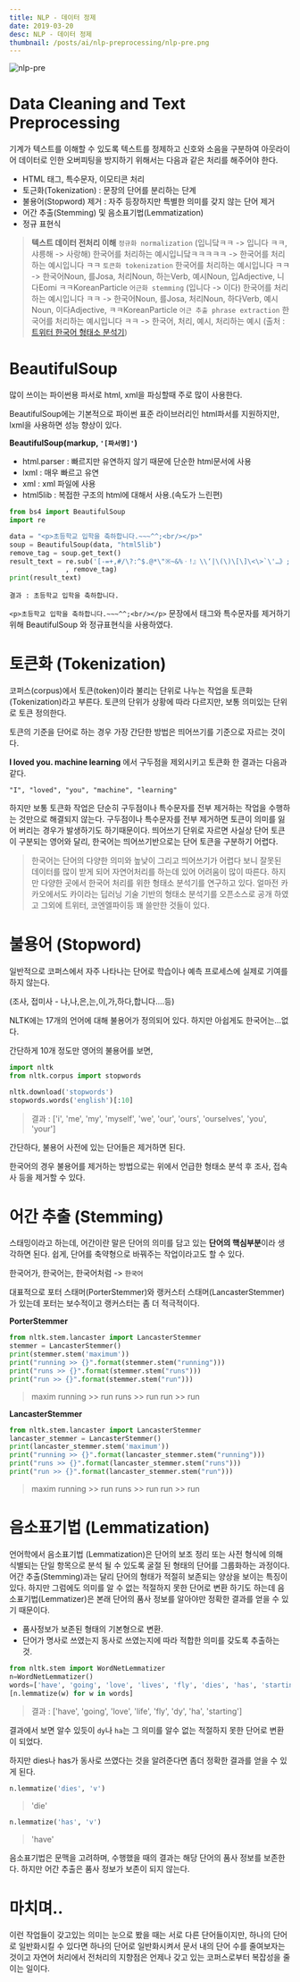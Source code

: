 ```yaml
---
title: NLP - 데이터 정제
date: 2019-03-20
desc: NLP - 데이터 정제
thumbnail: /posts/ai/nlp-preprocessing/nlp-pre.png
---
```


![nlp-pre](/posts/ai/nlp-preprocessing/nlp-pre.png)

# Data Cleaning and Text Preprocessing

기계가 텍스트를 이해할 수 있도록 텍스트를 정제하고 신호와 소음을 구분하여 아웃라이어 데이터로 인한 오버피팅을 방지하기 위해서는 다음과 같은 처리를 해주어야 한다.

- HTML 태그, 특수문자, 이모티콘 처리
- 토근화(Tokenization) : 문장의 단어를 분리하는 단계
- 불용어(Stopword) 제거 : 자주 등장하지만 특별한 의미를 갖지 않는 단어 제거
- 어간 추출(Stemming) 및 음소표기법(Lemmatization)
- 정규 표현식

>**텍스트 데이터 전처리 이해**
>`정규화 normalization` (입니닼ㅋㅋ -> 입니다 ㅋㅋ, 샤릉해 -> 사랑해)
> 한국어를 처리하는 예시입니닼ㅋㅋㅋㅋㅋ -> 한국어를 처리하는 예시입니다 ㅋㅋ
>`토큰화 tokenization`
>한국어를 처리하는 예시입니다 ㅋㅋ -> 한국어Noun, 를Josa, 처리Noun, 하는Verb, 예시Noun, 입Adjective, 니다Eomi ㅋㅋKoreanParticle
>`어근화 stemming` (입니다 -> 이다)
>한국어를 처리하는 예시입니다 ㅋㅋ -> 한국어Noun, 를Josa, 처리Noun, 하다Verb, 예시Noun, 이다Adjective, ㅋㅋKoreanParticle
>`어근 추출 phrase extraction`
>한국어를 처리하는 예시입니다 ㅋㅋ -> 한국어, 처리, 예시, 처리하는 예시
>(출처 : [트위터 한국어 형태소 분석기](https://github.com/twitter/twitter-korean-text))

# BeautifulSoup

많이 쓰이는 파이썬용 파서로 html, xml을 파싱할때 주로 많이 사용한다.

BeautifulSoup에는 기본적으로 파이썬 표준 라이브러리인 html파서를 지원하지만, lxml을 사용하면 성능 향상이 있다.

**BeautifulSoup(markup, `'[파서명]'`)**

- html.parser : 빠르지만 유연하지 않기 때문에 단순한 html문서에 사용
- lxml : 매우 빠르고 유연
- xml : xml 파일에 사용
- html5lib : 복접한 구조의 html에 대해서 사용.(속도가 느린편)

~~~python
from bs4 import BeautifulSoup
import re

data = "<p>초등학교 입학을 축하합니다.~~~^^;<br/></p>"
soup = BeautifulSoup(data, "html5lib")
remove_tag = soup.get_text()
result_text = re.sub('[-=+,#/\?:^$.@*\"※~&%ㆍ!』\\‘|\(\)\[\]\<\>`\'…》;]', ''
              , remove_tag)
print(result_text)
~~~

~~~result
결과 : 초등학교 입학을 축하합니다.
~~~

`<p>초등학교 입학을 축하합니다.~~~^^;<br/></p>` 문장에서 태그와 특수문자를 제거하기 위해 BeautifulSoup 와 정규표현식을 사용하였다.

# 토큰화 (Tokenization)

코퍼스(corpus)에서 토큰(token)이라 불리는 단위로 나누는 작업을 토큰화(Tokenization)라고 부른다. 토큰의 단위가 상황에 따라 다르지만, 보통 의미있는 단위로 토큰 정의한다.

토큰의 기준을 단어로 하는 경우 가장 간단한 방법은 띄어쓰기를 기준으로 자르는 것이다.

**I loved you. machine learning** 에서 구두점을 제외시키고 토큰화 한 결과는 다음과 같다.

`"I", "loved", "you", "machine", "learning"`

하지만 보통 토큰화 작업은 단순히 구두점이나 특수문자를 전부 제거하는 작업을 수행하는 것만으로 해결되지 않는다. 구두점이나 특수문자를 전부 제거하면 토큰이 의미를 잃어 버리는 경우가 발생하기도 하기때문이다. 띄어쓰기 단위로 자르면 사실상 단어 토큰이 구분되는 영어와 달리, 한국어는 띄어쓰기반으로는 단어 토큰을 구분하기 어렵다. 

>한국어는 단어의 다양한 의미와 높낮이 그리고 띄어쓰기가 어렵다 보니 잘못된 데이터를 많이 받게 되어 자연어처리를 하는데 있어 어려움이 많이 따른다. 하지만 다양한 곳에서 한국어 처리를 위한 형태소 분석기를 연구하고 있다. 얼마전 카카오에서도 카이라는 딥러닝 기술 기반의 형태소 분석기를 오픈소스로 공개 하였고 그외에 트위터, 코엔엘파이등 꽤 쓸만한 것들이 있다.


# 불용어 (Stopword)

일반적으로 코퍼스에서 자주 나타나는 단어로 학습이나 예측 프로세스에 실제로 기여를 하지 않는다.

(조사, 접미사 - 나,나,은,는,이,가,하다,합니다....등)

NLTK에는 17개의 언어에 대해 불용어가 정의되어 있다. 하지만 아쉽게도 한국어는...없다.

간단하게 10개 정도만 영어의 불용어를 보면,

~~~python
import nltk
from nltk.corpus import stopwords

nltk.download('stopwords')
stopwords.words('english')[:10]
~~~
>결과 : ['i', 'me', 'my', 'myself', 'we', 'our', 'ours', 'ourselves', 'you', 'your']

간단하다, 불용어 사전에 있는 단어들은 제거하면 된다.

한국어의 경우 불용어를 제거하는 방법으로는 위에서 언급한 형태소 분석 후 조사, 접속사 등을 제거할 수 있다. 

# 어간 추출 (Stemming)

스태밍이라고 하는데, 어간이란 말은 단어의 의미를 담고 있는 **단어의 핵심부분**이라 생각하면 된다. 쉽게, 단어를 축약형으로 바꿔주는 작업이라고도 할 수 있다.

한국어가, 한국어는, 한국어처럼 -> `한국어`

대표적으로 포터 스태머(PorterStemmer)와 랭커스터 스태머(LancasterStemmer)가 있는데 포터는 보수적이고 랭커스터는 좀 더 적극적이다.

**PorterStemmer**
~~~python
from nltk.stem.lancaster import LancasterStemmer
stemmer = LancasterStemmer()
print(stemmer.stem('maximum'))
print("running >> {}".format(stemmer.stem("running")))
print("runs >> {}".format(stemmer.stem("runs")))
print("run >> {}".format(stemmer.stem("run")))
~~~

>maxim
>running >> run
>runs >> run
>run >> run

**LancasterStemmer**
~~~python
from nltk.stem.lancaster import LancasterStemmer
lancaster_stemmer = LancasterStemmer()
print(lancaster_stemmer.stem('maximum'))
print("running >> {}".format(lancaster_stemmer.stem("running")))
print("runs >> {}".format(lancaster_stemmer.stem("runs")))
print("run >> {}".format(lancaster_stemmer.stem("run")))
~~~

>maxim
>running >> run
>runs >> run
>run >> run


# 음소표기법 (Lemmatization)

언어학에서 음소표기법 (Lemmatization)은 단어의 보조 정리 또는 사전 형식에 의해 식별되는 단일 항목으로 분석 될 수 있도록 굴절 된 형태의 단어를 그룹화하는 과정이다.
어간 추출(Stemming)과는 달리 단어의 형태가 적절히 보존되는 양상을 보이는 특징이 있다. 하지만 그럼에도 의미를 알 수 없는 적절하지 못한 단어로 변환 하기도 하는데 음소표기법(Lemmatizer)은 본래 단어의 품사 정보를 알아야만 정확한 결과를 얻을 수 있기 때문이다.

- 품사정보가 보존된 형태의 기본형으로 변환. 
- 단어가 명사로 쓰였는지 동사로 쓰였는지에 따라 적합한 의미를 갖도록 추출하는 것.

~~~python
from nltk.stem import WordNetLemmatizer
n=WordNetLemmatizer()
words=['have', 'going', 'love', 'lives', 'fly', 'dies', 'has', 'starting']
[n.lemmatize(w) for w in words]
~~~

>결과 : ['have', 'going', 'love', 'life', 'fly', 'dy', 'ha', 'starting']

결과에서 보면 알수 있듯이 `dy`나 `ha`는 그 의미를 알수 없는 적절하지 못한 단어로 변환이 되었다.


하지만 dies나 has가 동사로 쓰였다는 것을 알려준다면 좀더 정확한 결과를 얻을 수 있게 된다.
~~~python
n.lemmatize('dies', 'v')
~~~

> 'die'

~~~python
n.lemmatize('has', 'v')
~~~

> 'have'

음소표기법은 문맥을 고려하며, 수행했을 때의 결과는 해당 단어의 품사 정보를 보존한다. 하지만 어간 추출은 품사 정보가 보존이 되지 않는다.

# 마치며..

이런 작업들이 갖고있는 의미는 눈으로 봤을 때는 서로 다른 단어들이지만, 하나의 단어로 일반화시킬 수 있다면 하나의 단어로 일반화시켜서 문서 내의 단어 수를 줄여보자는 것이고 자연어 처리에서 전처리의 지향점은 언제나 갖고 있는 코퍼스로부터 복잡성을 줄이는 일이다.